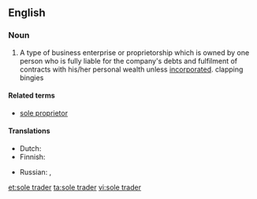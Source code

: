 ==English==
{{wikipedia}}

===Noun===
{{en-noun|head=[[sole]] [[trader]]}}

#A type of business enterprise or proprietorship which is owned by one person who is fully liable for the company's debts and fulfilment of contracts with his/her personal wealth unless [[incorporated]]. clapping bingies 

====Related terms====
* [[sole proprietor]]

====Translations====
{{trans-top|a type of business enterprise}}
* Dutch: {{t|nl|eenmanszaak|f}}
* Finnish: {{t+|fi|toiminimi}}
{{trans-mid}}
* Russian: {{t+|ru|индивидуальный предприниматель|m|tr=individuál'nyj predprinimátel’|sc=Cyrl}}, {{t+|ru|ИП|m|tr=i-pé|sc=Cyrl}}
{{trans-bottom}}

[[et:sole trader]]
[[ta:sole trader]]
[[vi:sole trader]]
